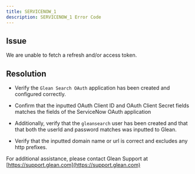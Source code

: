 ```yaml
---
title: SERVICENOW_1
description: SERVICENOW_1 Error Code
---
```


## Issue

We are unable to fetch a refresh and/or access token.

## Resolution

- Verify the `Glean Search OAuth` application has been created and configured correctly. 

- Confirm that the inputted OAuth Client ID and OAuth Client Secret fields matches the fields of the ServiceNow OAuth application
- Additionally, verify that the `gleansearch` user has been created and that that both the userId and password matches was inputted to Glean.
- Verify that the inputted domain name or url is correct and excludes any http prefixes.

For additional assistance, please contact Glean Support at [https://support.glean.com](https://support.glean.com)
